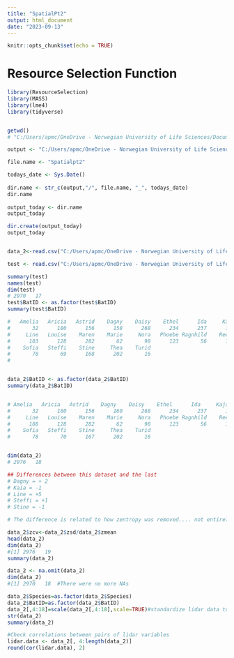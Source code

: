 ```yaml
---
title: "SpatialPt2"
output: html_document
date: "2023-09-13"
---
```


```r
knitr::opts_chunk$set(echo = TRUE)
```

# Resource Selection Function 

```r
library(ResourceSelection)
library(MASS)
library(lme4)
library(tidyverse)


getwd()
# "C:/Users/apmc/OneDrive - Norwegian University of Life Sciences/Documents/1. PhD_Main/GitHub_link/Nittedal/SpatialAndMorphology_MBRA_MMYS"

output <- "C:/Users/apmc/OneDrive - Norwegian University of Life Sciences/1. Nittedal 2018-2020/Nittedal_Main/Analyses/Outputs"

file.name <- "Spatialpt2"

todays_date <- Sys.Date()
 
dir.name <- str_c(output,"/", file.name, "_", todays_date)
dir.name
 
output_today <- dir.name
output_today

dir.create(output_today)
output_today


data_2<-read.csv("C:/Users/apmc/OneDrive - Norwegian University of Life Sciences/1. Nittedal 2018-2020/Nittedal_Main/Analyses/Spatial and Morphology/Inputs/data_95MCP16_2023.csv") # new dataset 

test <- read.csv("C:/Users/apmc/OneDrive - Norwegian University of Life Sciences/1. Nittedal 2018-2020/Nittedal_Main/Analyses/Spatial and Morphology/Inputs/data_95MCP16_final.csv") # old dataset 

summary(test)
names(test)
dim(test)
# 2970   17
test$BatID <- as.factor(test$BatID)
summary(test$BatID)

#   Amelia   Aricia   Astrid    Dagny    Daisy    Ethel      Ida     Kaja 
#       32      180      156      158      268      234      237      180 
#     Line   Louise    Maren    Marie     Nora   Phoebe Ragnhild    Reeda 
#      103      128      282       62       98      123       56      140 
#    Sofia   Steffi    Stine     Thea    Turid 
#       78       69      168      202       16 
#       


data_2$BatID <- as.factor(data_2$BatID)
summary(data_2$BatID)


# Amelia   Aricia   Astrid    Dagny    Daisy    Ethel      Ida     Kaja 
#       32      180      156      160      268      234      237      179 
#     Line   Louise    Maren    Marie     Nora   Phoebe Ragnhild    Reeda 
#      108      128      282       62       98      123       56      140 
#    Sofia   Steffi    Stine     Thea    Turid 
#       78       70      167      202       16 


dim(data_2)
# 2976   18

## Differences between this dataset and the last 
# Dagny = + 2 
# Kaia = -1 
# Line = +5
# Steffi = +1 
# Stine = -1 

# The difference is related to how zentropy was removed.... not entirely sure why. 

data_2$zcv<-data_2$zsd/data_2$zmean
head(data_2)
dim(data_2)
#[1] 2976   19
summary(data_2) 

data_2 <- na.omit(data_2)
dim(data_2)
#[1] 2970   18  #There were no more NAs

data_2$Species=as.factor(data_2$Species)
data_2$BatID=as.factor(data_2$BatID)
data_2[,4:18]=scale(data_2[,4:18],scale=TRUE)#standardize lidar data to mean of zero
str(data_2)
summary(data_2)

#Check correlations between pairs of lidar variables
lidar.data <- data_2[, 4:length(data_2)]
round(cor(lidar.data), 2)

```



